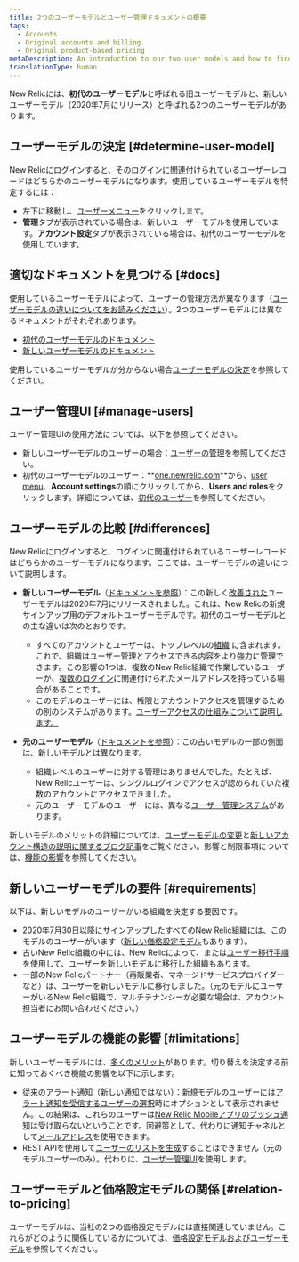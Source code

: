 ```yaml
---
title: 2つのユーザーモデルとユーザー管理ドキュメントの概要
tags:
  - Accounts
  - Original accounts and billing
  - Original product-based pricing
metaDescription: An introduction to our two user models and how to find the user management docs you need.
translationType: human
---
```



New Relicには、**初代のユーザーモデル**と呼ばれる旧ユーザーモデルと、新しいユーザーモデル（2020年7月にリリース）と呼ばれる2つのユーザーモデルがあります。

## ユーザーモデルの決定 [#determine-user-model]

New Relicにログインすると、そのログインに関連付けられているユーザーレコードはどちらかのユーザーモデルになります。使用しているユーザーモデルを特定するには：

* 左下に移動し、[ユーザーメニュー](/docs/accounts/accounts-billing/general-account-settings/intro-account-settings)をクリックします。
* **管理**タブが表示されている場合は、新しいユーザーモデルを使用しています。**アカウント設定**タブが表示されている場合は、初代のユーザーモデルを使用しています。

## 適切なドキュメントを見つける [#docs]

使用しているユーザーモデルによって、ユーザーの管理方法が異なります（[ユーザーモデルの違いについてをお読みください](#differences)）。2つのユーザーモデルには異なるドキュメントがそれぞれあります。

* [初代のユーザーモデルのドキュメント](/docs/accounts/original-accounts-billing/original-users-roles/users-roles-original-user-model)
* [新しいユーザーモデルのドキュメント](/docs/accounts/accounts-billing/new-relic-one-user-management/introduction-managing-users)

使用しているユーザーモデルが分からない場合[ユーザーモデルの決定](#determine-user-model)を参照してください。

## ユーザー管理UI [#manage-users]

ユーザー管理UIの使用方法については、以下を参照してください。

* 新しいユーザーモデルのユーザーの場合：[ユーザーの管理](/docs/accounts/accounts-billing/new-relic-one-user-management/user-management-ui-and-tasks#where)を参照してください。
* 初代のユーザーモデルのユーザー：**[one.newrelic.com](https://one.newrelic.com/all-capabilities)**から、[user menu](/docs/accounts/accounts-billing/general-account-settings/intro-account-settings)、**Account settings**の順にクリックしてから、**Users and roles**をクリックします。詳細については、[初代のユーザー](/docs/accounts/original-accounts-billing/original-users-roles/users-roles-original-user-model/)を参照してください。

## ユーザーモデルの比較 [#differences]

New Relicにログインすると、ログインに関連付けられているユーザーレコードはどちらかのユーザーモデルになります。ここでは、ユーザーモデルの違いについて説明します。

* **新しいユーザーモデル**（[ドキュメントを参照](/docs/accounts/accounts-billing/new-relic-one-user-management/introduction-managing-users)）：この新しく[改善された](https://www.newrelic.com/blog/how-to-relic/user-management-and-access-security)ユーザーモデルは2020年7月にリリースされました。これは、New Relicの新規サインアップ用のデフォルトユーザーモデルです。初代のユーザーモデルとの主な違いは次のとおりです。

  * すべてのアカウントとユーザーは、トップレベルの[組織](/docs/new-relic-account-structure) に含まれます。これで、組織はユーザー管理とアクセスできる内容をより強力に管理できます。この影響の1つは、複数のNew Relic組織で作業しているユーザーが、[複数のログイン](/docs/accounts/accounts-billing/general-account-settings/factors-affecting-access-features-data/#account-access)に関連付けられたメールアドレスを持っている場合があることです。
  * このモデルのユーザーには、権限とアカウントアクセスを管理するための別のシステムがあります。[ユーザーアクセスの仕組みについて説明します。](/docs/accounts/accounts-billing/new-relic-one-user-management/user-management-concepts#understand-concepts)

* **元のユーザーモデル**（[ドキュメントを参照](/docs/accounts/original-accounts-billing/original-users-roles/users-roles-original-user-model/)）：この古いモデルの一部の側面は、新しいモデルとは異なります。

  * 組織レベルのユーザーに対する管理はありませんでした。たとえば、New Relicユーザーは、シングルログインでアクセスが認められていた複数のアカウントにアクセスできました。
  * 元のユーザーモデルのユーザーには、異なる[ユーザー管理システム](/docs/accounts/original-accounts-billing/original-users-roles/users-roles-original-user-model)があります。

新しいモデルのメリットの詳細については、[ユーザーモデルの変更](https://www.newrelic.com/blog/how-to-relic/user-management-and-access-security)と[新しいアカウント構造の説明に関するブログ記事](/docs/accounts/accounts-billing/account-structure/new-relic-account-structure)をご覧ください。影響と制限事項については、[機能の影響](#limitations)を参照してください。

## 新しいユーザーモデルの要件 [#requirements]

以下は、新しいモデルのユーザーがいる組織を決定する要因です。

* 2020年7月30日以降にサインアップしたすべてのNew Relic組織には、このモデルのユーザーがいます（[新しい価格設定モデル](#pricing-plans)もあります）。
* 古いNew Relic組織の中には、New Relicによって、または[ユーザー移行手順](/docs/accounts/original-accounts-billing/original-users-roles/user-migration)を使用して、ユーザーを新しいモデルに移行した組織もあります。
* 一部のNew Relicパートナー（再販業者、マネージドサービスプロバイダーなど）は、ユーザーを新しいモデルに移行しました。（元のモデルにユーザーがいるNew Relic組織で、マルチテナンシーが必要な場合は、アカウント担当者にお問い合わせください。）

## ユーザーモデルの機能の影響 [#limitations]

新しいユーザーモデルには、[多くのメリット](https://newrelic.com/blog/how-to-relic/user-management-and-access-security)があります。切り替えを決定する前に知っておくべき機能の影響を以下に示します。

* 従来のアラート通知（新しい[通知](/docs/alerts-applied-intelligence/notifications/intro-notifications)ではない）：新規モデルのユーザーには[アラート通知を受信するユーザーの選択](/docs/alerts-applied-intelligence/new-relic-alerts/alert-notifications/notification-channels-control-where-send-alerts/#user)時にオプションとして表示されません。この結果は、これらのユーザーは[New Relic Mobileアプリのプッシュ通知](/docs/mobile-apps/new-relic-mobile-apps/authentication-alerts/alerting-new-relic-mobile-apps)は受け取らないということです。回避策として、代わりに通知チャネルとして[メールアドレス](/docs/alerts-applied-intelligence/new-relic-alerts/alert-notifications/notification-channels-control-where-send-alerts/#email)を使用できます。
* REST APIを使用して[ユーザーのリストを生成](/docs/apis/rest-api-v2/account-examples-v2/listing-users-your-account/)することはできません（元のモデルユーザーのみ）。代わりに、[ユーザー管理UI](/docs/accounts/accounts-billing/new-relic-one-user-management/user-management-ui-and-tasks#where)を使用します。

## ユーザーモデルと価格設定モデルの関係 [#relation-to-pricing]

ユーザーモデルは、当社の2つの価格設定モデルには直接関連していません。これらがどのように関係しているかについては、[価格設定モデルおよびユーザーモデル](/docs/accounts/original-accounts-billing/original-product-based-pricing/overview-pricing-models#pricing-user-table)を参照してください。